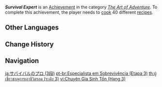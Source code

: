 {{Achievement Infobox
|title        = Survival Expert
|id           = 80010
|order id     = 0010
|category     = The Art of Adventure
|description  = Grasp how 40 different [[Recipes|dishes]] are made.
|requirements = 
|primogems    = 20
|tracking     = Tracks how many recipes were learned.
|topic        = Cooking
|set          = Survival Expert
|tier         = 3
|tiers_total  = 3
}}
'''''Survival Expert''''' is an [[Achievement]] in the category ''[[The Art of Adventure]]''. To complete this achievement, the player needs to [[Cooking|cook]] 40 different [[recipes]].
<!--
==Trivia==

==Video Guides==
{{EVT
|video1   = 
|caption1 = 
}}
-->
==Other Languages==
{{Other Languages|Transclude=Survival Expert}}

==Change History==
{{Change History|1.0}}
<!--
==References==
{{Reflist}}
-->
==Navigation==
{{Achievement Navbox}}

[[ja:サバイバルのプロ (3段)]]
[[pt-br:Especialista em Sobrevivência (Etapa 3)]]
[[th:ผู้เชี่ยวชาญการเอาชีวิตรอด (ระดับ 3)]]
[[vi:Chuyên Gia Sinh Tồn (Hạng 3)]]